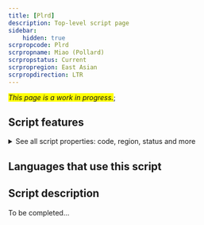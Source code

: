 ```yaml
---
title: [Plrd]
description: Top-level script page
sidebar:
    hidden: true
scrpropcode: Plrd
scrpropname: Miao (Pollard)
scrpropstatus: Current
scrpropregion: East Asian
scrpropdirection: LTR
---
```


<span style='background-color:yellow'>_This page is a work in progress._</span>;


## Script features

<details>
<summary> See all script properties: code, region, status and more</summary>
<ScriptInfo />
</details>

## Languages that use this script

<WsList script='Plrd' wsMax='5' />

## Script description

To be completed...

